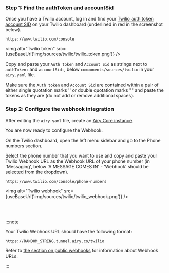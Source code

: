 
### Step 1: Find the authToken and accountSid

Once you have a Twilio account, log in and find your [Twilio auth
token account SID](https://support.twilio.com/hc/en-us/articles/223136027-Auth-Tokens-and-How-to-Change-Them)
on your Twilio dashboard (underlined in red in the screenshot below).

```
https://www.twilio.com/console
```

<img alt="Twilio token" src={useBaseUrl('img/sources/twilio/twilio_token.png')} />

Copy and paste your `Auth token` and `Account Sid` as strings next to `authToken:` and `accountSid:`, below `components/sources/twilio` in your `airy.yaml` file.

Make sure the `Auth token` and `Account Sid` are contained within a pair of either single quotation marks '' or double quotation marks "" 
and paste the tokens as they are (do not add or remove additional spaces).


<ApplyVariablesNote />

### Step 2: Configure the webhook integration

After editing the `airy.yaml` file, create an [Airy Core instance](/getting-started/installation/Minikube).

You are now ready to configure the Webhook.

On the Twilio dashboard, open the left menu sidebar and go to the Phone numbers section.

Select the phone number that you want to use and copy and paste your Twilio Webhook URL as the Webhook URL of your phone number (in 'Messaging', below 'A MESSAGE
COMES IN' - 'Webhook' should be selected from the dropdown).

```
https://www.twilio.com/console/phone-numbers
```

<img alt="Twilio webhook" src={useBaseUrl('img/sources/twilio/twilio_webhook.png')} />

<br />
<br />

:::note

Your Twilio Webhook URL should have the following format:

```
https://RANDOM_STRING.tunnel.airy.co/twilio
```

Refer to [the section on public webhooks](/getting-started/installation/minikube#public-webhooks) for information about Webhook URLs.

:::
